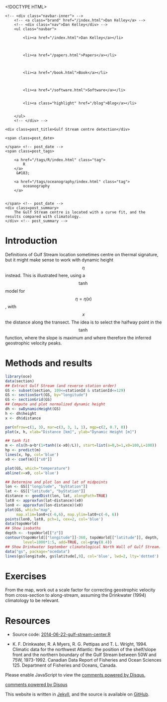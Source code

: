 <!DOCTYPE HTML>
<html>
<head>
<link rel='stylesheet' type='text/css' href='/css/syntax.css' />
<link rel='stylesheet' type='text/css' href='/css/style.css' />
<meta charset="UTF-8">
<title>Gulf Stream centre detection</title>
</head>

<body>
<div class="navbar">
    <!-- <div class="navbar-inner"> -->
        <!-- <a class="brand" href="/index.html">Dan Kelley</a> -->
        <!-- <div class="nav">Dan Kelley</div> -->
        <ul class="navbar">
            
            <li><a href="/index.html">Dan Kelley</a></li>
            

            
            <li><a href="/papers.html">Papers</a></li>
            

            
            <li><a href="/book.html">Book</a></li>
            

            
            <li><a href="/software.html">Software</a></li>
            
            
            <li><a class="highlight" href="/blog">Blog</a></li>
            

        </ul>
        <!-- </div> -->
</div>

<div id="content">
    
<script type="text/javascript" src="http://cdn.mathjax.org/mathjax/latest/MathJax.js?config=TeX-AMS-MML_HTMLorMML"> </script>





<!-- <div class="span8"> -->

<div class=topnav>

<!-- | <a href='/blog'>Home</a> | -->

</div> <!-- topnav -->


<div class="page-header">

    <div class=post_title>Gulf Stream centre detection</div>
<!-- </div> --> <!-- span8 -->

<!-- <div class="span4"> -->

<div class=slug>
    <span class=post_date>
        
    </span> <!-- post_date -->
    <span class=post_tags>
        
        <a href="/tags/R/index.html" class="tag">
            R
        </a>
         &#183; 
        
        <a href="/tags/oceanography/index.html" class="tag">
            oceanography
        </a>
        
        
    </span> <!-- post_date -->
    <div class=post_summary>
        The Gulf Stream centre is located with a curve fit, and the results compared with climatology.
    </div> <!-- post_summary -->
</div> <!-- slug -->

<!-- </div> -->
<!-- span4 -->
</div> <!-- page-header -->



# Introduction

Definitions of Gulf Stream location sometimes centre on thermal signature, but it might make sense to work with dynamic height $$\eta$$ instead.  This is illustrated here, using a $$\tanh$$ model for $$\eta=\eta(x)$$, with $$x$$ the distance along the transect.  The idea is to select the halfway point in the $$\tanh$$ function, where the slope is maximum and where therefore the inferred geostrophic velocity peaks.

# Methods and results

```r
library(oce)
data(section)
## Extract Gulf Stream (and reverse station order)
GS <- subset(section, 109<=stationId & stationId<=129)
GS <- sectionSort(GS, by="longitude")
GS <- sectionGrid(GS)
## Compute and plot normalized dynamic height
dh <- swDynamicHeight(GS)
h <- dh$height
x <- dh$distance

par(mfrow=c(1, 3), mar=c(3, 3, 1, 1), mgp=c(2, 0.7, 0))
plot(x, h, xlab="Distance [km]", ylab="Dynamic Height [m]")

## tanh fit
m <- nls(h~a+b*(1+tanh((x-x0)/L)), start=list(a=0,b=1,x0=100,L=100))
hp <- predict(m)
lines(x, hp, col='blue')
x0 <- coef(m)[["x0"]]

plot(GS, which="temperature")
abline(v=x0, col='blue')

## Determine and plot lon and lat of midpoints
lon <- GS[["longitude", "byStation"]]
lat <- GS[["latitude", "byStation"]]
distance <- geodDist(lon, lat, alongPath=TRUE)
lat0 <- approxfun(lat~distance)(x0)
lon0 <- approxfun(lon~distance)(x0)
plot(GS, which="map",
     map.xlim=lon0+c(-6,6), map.ylim=lat0+c(-6, 6))
points(lon0, lat0, pch=1, cex=2, col='blue')
data(topoWorld)
## Show isobaths
depth <- -topoWorld[["z"]]
contour(topoWorld[["longitude"]]-360, topoWorld[["latitude"]], depth,
        level=1000*1:5, add=TRUE, col=gray(0.4))
## Show Drinkwater September climatological North Wall of Gulf Stream.
data("gs", package="ocedata")
lines(gs$longitude, gs$latitude[,9], col='blue', lwd=2, lty='dotted')
```

# Exercises

From the map, work out a scale factor for correcting geostrophic velocity from cross-section to along-stream, assuming the Drinkwater (1994) climatology to be relevant.

# Resources

* Source code: [2014-06-22-gulf-stream-center.R](/assets/2014-06-22-gulf-stream-center.R)

* K. F. Drinkwater, R. A Myers, R. G. Pettipas and T. L. Wright, 1994.
 Climatic data for the northwest Atlantic: the position of the shelf/slope
 front and the northern boundary of the Gulf Stream between 50W and 75W,
 1973-1992.  Canadian Data Report of Fisheries and Ocean Sciences 125.
 Department of Fisheries and Oceans, Canada. 



<div id="disqus_thread"></div>
<script type="text/javascript">
/* * * CONFIGURATION VARIABLES: EDIT BEFORE PASTING INTO YOUR WEBPAGE * * */
var disqus_shortname = 'dankelleydalhousie'; // required: replace example with your forum shortname

/* * * DON'T EDIT BELOW THIS LINE * * */
(function() {
 var dsq = document.createElement('script'); dsq.type = 'text/javascript'; dsq.async = true;
 dsq.src = '//' + disqus_shortname + '.disqus.com/embed.js';
 (document.getElementsByTagName('head')[0] || document.getElementsByTagName('body')[0]).appendChild(dsq);
 })();
</script>
<noscript>Please enable JavaScript to view the <a href="http://disqus.com/?ref_noscript">comments powered by Disqus.</a></noscript>
<a href="http://disqus.com" class="dsq-brlink">comments powered by <span class="logo-disqus">Disqus</span></a>


</div>

<p class="footnote">This website is written in <a
href="http://jekyllrb.com">Jekyll</a>, and the source is available on <a
href="https://github.com/dankelley/dankelley.github.io">GitHub</a>.</p>

</body>
</html>

